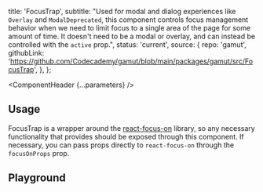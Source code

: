 


  title: 'FocusTrap',
  subtitle:
    "Used for modal and dialog experiences like `Overlay` and `ModalDeprecated`, this component controls focus management behavior when we need to limit focus to a single area of the page for some amount of time. It doesn't need to be a modal or overlay, and can instead be controlled with the `active` prop.",
  status: 'current',
  source: {
    repo: 'gamut',
    githubLink:
      'https://github.com/Codecademy/gamut/blob/main/packages/gamut/src/FocusTrap',
  },
};

<Meta of={FocusTrapStories} />

<ComponentHeader {...parameters} />

## Usage

FocusTrap is a wrapper around the [react-focus-on](https://github.com/theKashey/react-focus-on) library, so any necessary functionality that provides should be exposed through this component. If necessary, you can pass props directly to `react-focus-on` through the `focusOnProps` prop.

## Playground

<Canvas sourceState="shown" of={FocusTrapStories.Default} />

<Controls />
